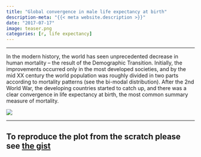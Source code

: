 ```yaml
---
title: "Global convergence in male life expectancy at birth"
description-meta: "{{< meta website.description >}}"
date: "2017-07-17"
image: teaser.png
categories: [r, life expectancy]
---
```


***

In the modern history, the world has seen unprecedented decrease in human mortality -- the result of the Demographic Transition. Initially, the improvements occurred only in the most developed societies, and by the mid XX century the world population was roughly divided in two parts according to mortality patterns (see the bi-modal distribution). After the 2nd World War, the developing countries started to catch up, and there was a clear convergence in life expectancy at birth, the most common summary measure of mortality.

![](e0-convergence.png)

***

::: {.callout-tip}
# To reproduce the plot from the scratch please see [the gist][gist]
:::


[gist]: https://gist.github.com/ikashnitsky/2f6e29acbb9cbeb1694630c5932b8ad5
